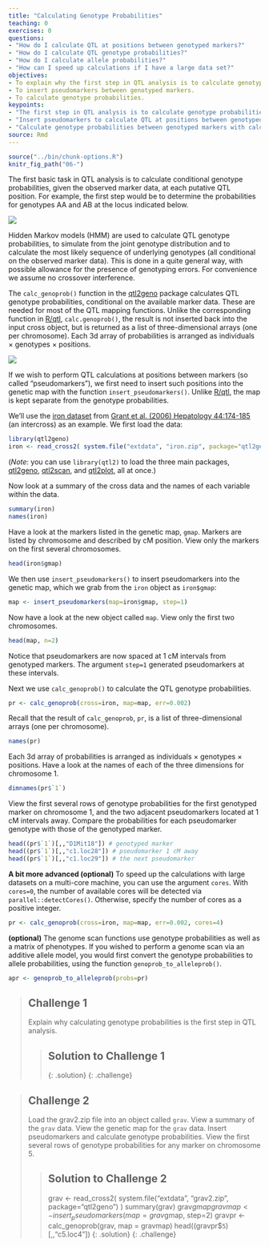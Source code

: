 ```yaml
---
title: "Calculating Genotype Probabilities"
teaching: 0
exercises: 0
questions:
- "How do I calculate QTL at positions between genotyped markers?"
- "How do I calculate QTL genotype probabilities?"
- "How do I calculate allele probabilities?"
- "How can I speed up calculations if I have a large data set?"
objectives:
- To explain why the first step in QTL analysis is to calculate genotype probabilities.
- To insert pseudomarkers between genotyped markers.
- To calculate genotype probabilities.
keypoints:
- "The first step in QTL analysis is to calculate genotype probabilities."
- "Insert pseudomarkers to calculate QTL at positions between genotyped markers."
- "Calculate genotype probabilities between genotyped markers with calc_genoprob()."
source: Rmd
---
```


```r
source("../bin/chunk-options.R")
knitr_fig_path("06-")
```

The first basic task in QTL analysis is to calculate conditional genotype probabilities, given the observed marker data, at each putative QTL position. For example, the first step would be to determine the probabilities for genotypes AA and AB at the locus indicated below.

![](../fig/unknown_genotype.png)

Hidden Markov models (HMM) are used to calculate
QTL genotype probabilities, to simulate from the joint genotype distribution and to calculate the most likely sequence of underlying genotypes (all conditional on the observed marker data). This is done in a quite general way, with possible allowance for the presence of genotyping errors. For convenience we assume no crossover interference.

The `calc_genoprob()` function in the [qtl2geno](https://github.com/rqtl/qtl2geno)
package calculates QTL genotype probabilities, conditional on the available marker data. These are needed for most of the QTL mapping functions. Unlike the corresponding function in [R/qtl](https://rqtl.org), `calc.genoprob()`, the result is not inserted back into the input cross object, but is returned as a list of three-dimensional arrays (one per chromosome). Each 3d array of probabilities is arranged as individuals &times; genotypes &times; positions.

![](../fig/threeD_array.png)


If we wish to perform QTL calculations at positions between markers (so called "pseudomarkers"), we first need to insert such positions into the genetic map with the function `insert_pseudomarkers()`. Unlike [R/qtl](https://rqtl.org), the map is kept separate from the genotype
probabilities.

We'll use the
[iron dataset](https://github.com/kbroman/qtl2/tree/gh-pages/assets/sampledata/iron)
from
[Grant et al. (2006) Hepatology 44:174-185](https://www.ncbi.nlm.nih.gov/pubmed/16799992)
(an intercross) as an example. We first load the data:

```r
library(qtl2geno)
iron <- read_cross2( system.file("extdata", "iron.zip", package="qtl2geno") )
```

(_Note_: you can use `library(qtl2)` to load the
three main packages,
[qtl2geno](https://github.com/rqtl/qtl2geno),
[qtl2scan](https://github.com/rqtl/qtl2scan), and
[qtl2plot](https://github.com/rqtl/qtl2plot), all at once.)

Now look at a summary of the cross data and the names of each variable within the data.

```r
summary(iron)
names(iron)
```

Have a look at the markers listed in the genetic map, `gmap`. Markers are listed by chromosome and described by cM position. View only the markers on the first several chromosomes.

```r
head(iron$gmap)
```

We then use `insert_pseudomarkers()` to insert pseudomarkers into the
genetic map, which we grab from the `iron` object as `iron$gmap`:

```r
map <- insert_pseudomarkers(map=iron$gmap, step=1)
```

Now have a look at the new object called `map`. View only the first two chromosomes.

```r
head(map, n=2)
```

Notice that pseudomarkers are now spaced at 1 cM intervals from genotyped markers. The argument `step=1` generated pseudomarkers at these intervals. 

Next we use `calc_genoprob()` to calculate the QTL genotype probabilities.

```r
pr <- calc_genoprob(cross=iron, map=map, err=0.002)
```

Recall that the result of `calc_genoprob`, `pr`, is a list of three-dimensional arrays (one per chromosome). 

```r
names(pr)
```

Each 3d array of probabilities is arranged as individuals &times; genotypes &times; positions. Have a look at the names of each of the three dimensions for chromosome 1.

```r
dimnames(pr$`1`)
```

View the first several rows of genotype probabilities for the first genotyped marker on chromosome 1, and the two adjacent pseudomarkers located at 1 cM intervals away. Compare the probabilities for each pseudomarker genotype with those of the genotyped marker.

```r
head((pr$`1`)[,,"D1Mit18"]) # genotyped marker
head((pr$`1`)[,,"c1.loc28"]) # pseudomarker 1 cM away
head((pr$`1`)[,,"c1.loc29"]) # the next pseudomarker
```

**A bit more advanced (optional)** To speed up the calculations with large datasets on a multi-core machine, you can use the argument `cores`. With `cores=0`, the number of available cores will be detected via `parallel::detectCores()`. Otherwise, specify the number of cores as a positive integer.

```r
pr <- calc_genoprob(cross=iron, map=map, err=0.002, cores=4)
```

**(optional)** The genome scan functions use genotype probabilities as well as a matrix of phenotypes. If you wished to perform a genome scan via an additive allele model, you would first convert the genotype probabilities to allele probabilities, using the function `genoprob_to_alleleprob()`.

```r
apr <- genoprob_to_alleleprob(probs=pr)
```


> ## Challenge 1
> Explain why calculating genotype probabilities is the first step in QTL analysis.
>
> > ## Solution to Challenge 1
> >
> {: .solution}
{: .challenge}


> ## Challenge 2
> Load the grav2.zip file into an object called `grav`. 
> View a summary of the `grav` data.
> View the genetic map for the `grav` data.
> Insert pseudomarkers and calculate genotype probabilities.
> View the first several rows of genotype probabilities for 
> any marker on chromosome 5.
>
> > ## Solution to Challenge 2
> >
> > grav <- read_cross2( system.file("extdata", "grav2.zip", package="qtl2geno") )
> > summary(grav)
> > grav$gmap
> > gravmap <- insert_pseudomarkers(map = grav$gmap, step=2)
> > gravpr <- calc_genoprob(grav, map = gravmap)
> > head((gravpr$`5`)[,,"c5.loc4"])
> {: .solution}
{: .challenge}



